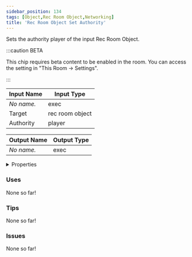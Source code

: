 ```yaml
---
sidebar_position: 134
tags: [Object,Rec Room Object,Networking]
title: 'Rec Room Object Set Authority'
---
```


Sets the authority player of the input Rec Room Object.

:::caution BETA

This chip requires beta content to be enabled in the room. You can access the setting in "This Room -> Settings".

:::

<IChip uuid="191f8009-5a2e-4da4-8817-980842a08d48"/>

| Input Name | Input Type |
|-----------|-----------|
| *No name.* | exec |
| Target | rec room object |
| Authority | player |

| Output Name | Output Type |
|-----------|-----------|
| *No name.* | exec |


<details>
  <summary>Properties</summary>
  <div>
    <div>
    <table>
      <thead>
        <tr>
          <th>Is beta required?</th>
          <th>Yes</th>
        </tr>
        <tr>
          <th>Is this chip a trolling risk?</th>
          <th>No</th>
        </tr>
        <tr>
          <th>Is this chip a role assignment risk?</th>
          <th>No</th>
        </tr>
        <tr>
          <th>Chip UUID</th>
          <th>191f8009-5a2e-4da4-8817-980842a08d48</th>
        </tr>
        <tr>
          <th>Room availability</th>
          <th>Available everywhere</th>
        </tr>
      </thead>
    </table>
    </div>
  </div>
</details>

### Uses

None so far!

### Tips

None so far!

### Issues

None so far!